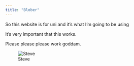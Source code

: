 ```yaml
---
title: "Blober"
---
```


So this website is for uni and it's what I'm going to be using

It's very important that this works.

Please please please work goddam.

![Steve](A2ndsteve.png)
